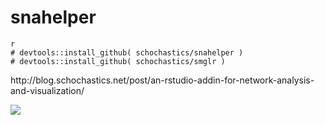 
# snahelper 




```
{r eval=FALSE, include=FALSE, echo=TRUE}
# devtools::install_github( schochastics/snahelper )
# devtools::install_github( schochastics/smglr )
```



http://blog.schochastics.net/post/an-rstudio-addin-for-network-analysis-and-visualization/


![](http://blog.schochastics.net/img/example.png)












